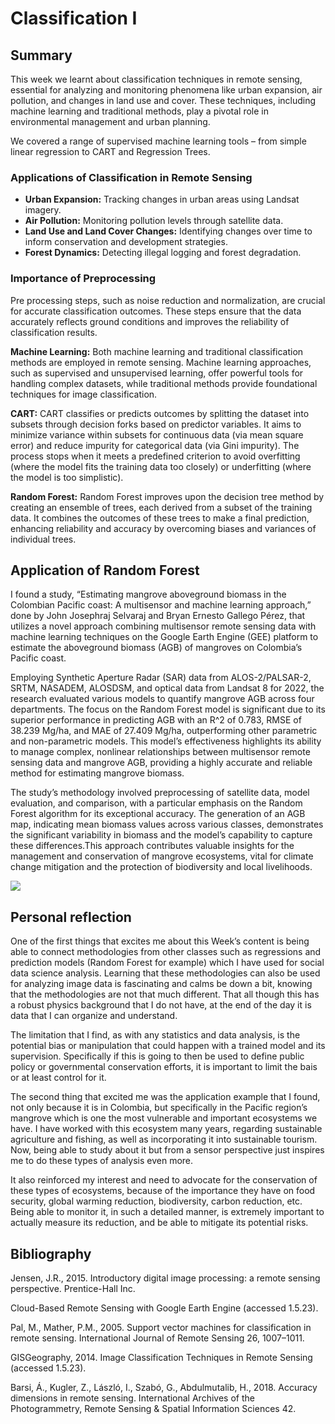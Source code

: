 
# Classification I

## Summary

This week we learnt about classification techniques in remote sensing, essential for analyzing and monitoring phenomena like urban expansion, air pollution, and changes in land use and cover. These techniques, including machine learning and traditional methods, play a pivotal role in environmental management and urban planning.

We covered a range of supervised machine learning tools – from simple linear regression to CART and Regression Trees. 

### Applications of Classification in Remote Sensing

- **Urban Expansion:** Tracking changes in urban areas using Landsat imagery.
- **Air Pollution:** Monitoring pollution levels through satellite data.
- **Land Use and Land Cover Changes:** Identifying changes over time to inform conservation and development strategies.
- **Forest Dynamics:** Detecting illegal logging and forest degradation.

### Importance of Preprocessing

Pre processing steps, such as noise reduction and normalization, are crucial for accurate classification outcomes. These steps ensure that the data accurately reflects ground conditions and improves the reliability of classification results.

**Machine Learning:** Both machine learning and traditional classification methods are employed in remote sensing. Machine learning approaches, such as supervised and unsupervised learning, offer powerful tools for handling complex datasets, while traditional methods provide foundational techniques for image classification.

**CART:** CART classifies or predicts outcomes by splitting the dataset into subsets through decision forks based on predictor variables. It aims to minimize variance within subsets for continuous data (via mean square error) and reduce impurity for categorical data (via Gini impurity). The process stops when it meets a predefined criterion to avoid overfitting (where the model fits the training data too closely) or underfitting (where the model is too simplistic).

**Random Forest:** Random Forest improves upon the decision tree method by creating an ensemble of trees, each derived from a subset of the training data. It combines the outcomes of these trees to make a final prediction, enhancing reliability and accuracy by overcoming biases and variances of individual trees.

## Application of Random Forest

I found a study, "Estimating mangrove aboveground biomass in the Colombian Pacific coast: A multisensor and machine learning approach," done by John Josephraj Selvaraj and Bryan Ernesto Gallego Pérez, that utilizes a novel approach combining multisensor remote sensing data with machine learning techniques on the Google Earth Engine (GEE) platform to estimate the aboveground biomass (AGB) of mangroves on Colombia's Pacific coast. 

Employing Synthetic Aperture Radar (SAR) data from ALOS-2/PALSAR-2, SRTM, NASADEM, ALOSDSM, and optical data from Landsat 8 for 2022, the research evaluated various models to quantify mangrove AGB across four departments. The focus on the Random Forest model is significant due to its superior performance in predicting AGB with an R^2 of 0.783, RMSE of 38.239 Mg/ha, and MAE of 27.409 Mg/ha, outperforming other parametric and non-parametric models. This model's effectiveness highlights its ability to manage complex, nonlinear relationships between multisensor remote sensing data and mangrove AGB, providing a highly accurate and reliable method for estimating mangrove biomass.

The study's methodology involved preprocessing of satellite data, model evaluation, and comparison, with a particular emphasis on the Random Forest algorithm for its exceptional accuracy. The generation of an AGB map, indicating mean biomass values across various classes, demonstrates the significant variability in biomass and the model's capability to capture these differences.This approach contributes valuable insights for the management and conservation of mangrove ecosystems, vital for climate change mitigation and the protection of biodiversity and local livelihoods.

![](fandom forest.jpg) 

## Personal reflection

One of the first things that excites me about this Week's content is being able to connect methodologies from other classes such as regressions and prediction models (Random Forest for example) which I have used for social data science analysis. Learning that these methodologies can also be used for analyzing image data is fascinating and calms be down a bit, knowing that the methodologies are not that much different. That all though this has a robust physics background that I do not have, at the end of the day it is data that I can organize and understand.

The limitation that I find, as with any statistics and data analysis, is the potential bias or manipulation that could happen with a trained model and its supervision. Specifically if this is going to then be used to define public policy or governmental conservation efforts, it is important to limit the bais or at least control for it. 

The second thing that excited me was the application example that I found, not only because it is in Colombia, but specifically in the Pacific region's mangrove which is one the most vulnerable and important ecosystems we have. I have worked with this ecosystem many years, regarding sustainable agriculture and fishing, as well as incorporating it into sustainable tourism. Now, being able to study about it but from a sensor perspective just inspires me to do these types of analysis even more. 

It also reinforced my interest and need to advocate for the conservation of these types of ecosystems, because of the importance they have on food security, global warming reduction, biodiversity, carbon reduction, etc. Being able to monitor it, in such a detailed manner, is extremely important to actually measure its reduction, and be able to mitigate its potential risks. 

## Bibliography 

Jensen, J.R., 2015. Introductory digital image processing: a remote sensing perspective. Prentice-Hall Inc.

Cloud-Based Remote Sensing with Google Earth Engine (accessed 1.5.23).

Pal, M., Mather, P.M., 2005. Support vector machines for classification in remote sensing. International Journal of Remote Sensing 26, 1007–1011.

GISGeography, 2014. Image Classification Techniques in Remote Sensing (accessed 1.5.23).

Barsi, Á., Kugler, Z., László, I., Szabó, G., Abdulmutalib, H., 2018. Accuracy dimensions in remote sensing. International Archives of the Photogrammetry, Remote Sensing & Spatial Information Sciences 42.

